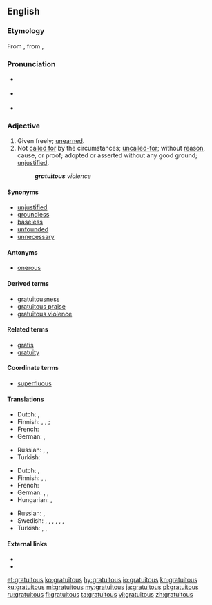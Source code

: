 ==English==

===Etymology===
From {{etyl|la|en}} {{term|gratuitus||free|lang=la}}, from {{etyl|la|en}} {{term|gratia||favor|lang=la}}, {{term|gratus||showing favor|lang=la}}

===Pronunciation===
* {{a|UK}} {{IPA|/ɡɹəˈtjuː.ɪt.əs/|lang=en}}
* {{a|US}} {{IPA|/ɡɹəˈtu.ɪt.əs/|lang=en}}
* {{audio|en-us-gratuitous.ogg|Audio (US)|lang=en}}

===Adjective===
{{en-adj}}

# Given freely; [[unearned]].
# Not [[call for|called for]] by the circumstances; [[uncalled-for]]; without [[reason]], cause, or proof; adopted or asserted without any good ground; [[unjustified]].
#: '''''gratuitous''' violence''

====Synonyms====
* [[unjustified]]
* [[groundless]]
* [[baseless]]
* [[unfounded]]
* [[unnecessary]]

====Antonyms====
* [[onerous]]

====Derived terms====
* [[gratuitousness]]
* [[gratuitous praise]]
* [[gratuitous violence]]

====Related terms====
* [[gratis]]
* [[gratuity]]

====Coordinate terms====
* [[superfluous]] <!-- and others thereat -->

====Translations====
{{trans-top|given freely}}
* Dutch: {{t|nl|kosteloos}}, {{t+|nl|gratis}}
* Finnish: {{t+|fi|ilmainen}},  {{t|fi|pyyteetön}}, {{t|fi|ansaitsematon}}; {{t|fi|vastikkeeton}}
* French: {{t+|fr|gratuit}}
* German: {{t+|de|gratis}}, {{t+|de|kostenlos}}
{{trans-mid}}
* Russian: {{t+|ru|беспла́тный}}, {{t+|ru|безвозмездный}}, {{t|ru|незаслуженный}}
* Turkish: {{t+|tr|ücretsiz}}
{{trans-bottom}}

{{trans-top|not called for by the circumstances}}
* Dutch: {{t|nl|ongegrond}}, {{t+|nl|gratuit}}
* Finnish: {{t+|fi|tarpeeton}},  {{t+|fi|perusteeton}},  {{t+|fi|aiheeton}}
* French: {{t+|fr|gratuit}}
* German: {{t+|de|unnötig}}, {{t+|de|überflüssig}}, {{t+|de|nutzlos}}
* Hungarian: {{t+|hu|indokolatlan}}, {{t+|hu|fölösleges}}
{{trans-mid}}
* Russian: {{t+|ru|беспричинный}}, {{t+|ru|необосно́ванный}}
* Swedish: {{t+|sv|meningslös}}, {{t+|sv|ogrundad}}, {{t+|sv|omotiverad}}, {{t|sv|oberättigad}}, {{t|sv|oförtjänt}}, {{t+|sv|onödig}}, {{t+|sv|opåkallad}}
* Turkish: {{t+|tr|fuzuli}}, {{t+|tr|gereksiz}}, {{t+|tr|lüzumsuz}}
{{trans-bottom}}

====External links====
* {{R:Webster 1913}}
* {{R:Century 1911}}

[[et:gratuitous]]
[[ko:gratuitous]]
[[hy:gratuitous]]
[[io:gratuitous]]
[[kn:gratuitous]]
[[ku:gratuitous]]
[[ml:gratuitous]]
[[my:gratuitous]]
[[ja:gratuitous]]
[[pl:gratuitous]]
[[ru:gratuitous]]
[[fi:gratuitous]]
[[ta:gratuitous]]
[[vi:gratuitous]]
[[zh:gratuitous]]